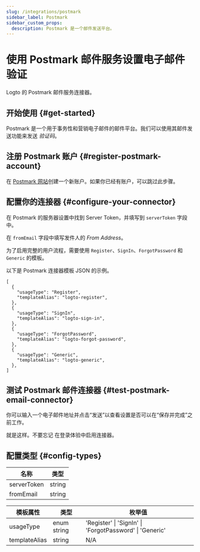 ```yaml
---
slug: /integrations/postmark
sidebar_label: Postmark
sidebar_custom_props:
  description: Postmark 是一个邮件发送平台。
---
```



# 使用 Postmark 邮件服务设置电子邮件验证

Logto 的 Postmark 邮件服务连接器。

<GuideTip />

## 开始使用 \{#get-started}

Postmark 是一个用于事务性和营销电子邮件的邮件平台。我们可以使用其邮件发送功能来发送 _验证码_。

## 注册 Postmark 账户 \{#register-postmark-account}

在 [Postmark 网站](https://postmark.com/)创建一个新账户。如果你已经有账户，可以跳过此步骤。

## 配置你的连接器 \{#configure-your-connector}

在 Postmark 的服务器设置中找到 Server Token，并填写到 `serverToken` 字段中。

在 `fromEmail` 字段中填写发件人的 _From Address_。

为了启用完整的用户流程，需要使用 `Register`、`SignIn`、`ForgotPassword` 和 `Generic` 的模板。

以下是 Postmark 连接器模板 JSON 的示例。

```jsonc
[
  {
    "usageType": "Register",
    "templateAlias": "logto-register",
  },
  {
    "usageType": "SignIn",
    "templateAlias": "logto-sign-in",
  },
  {
    "usageType": "ForgotPassword",
    "templateAlias": "logto-forgot-password",
  },
  {
    "usageType": "Generic",
    "templateAlias": "logto-generic",
  },
]
```

## 测试 Postmark 邮件连接器 \{#test-postmark-email-connector}

你可以输入一个电子邮件地址并点击“发送”以查看设置是否可以在“保存并完成”之前工作。

就是这样。不要忘记 <MainSiteUrl href="/connectors/email-connectors/#enable-email-sign-up-or-sign-in">在登录体验中启用连接器</MainSiteUrl>。

## 配置类型 \{#config-types}

| 名称        | 类型   |
| ----------- | ------ |
| serverToken | string |
| fromEmail   | string |

| 模板属性      | 类型        | 枚举值                                                  |
| ------------- | ----------- | ------------------------------------------------------- |
| usageType     | enum string | 'Register' \| 'SignIn' \| 'ForgotPassword' \| 'Generic' |
| templateAlias | string      | N/A                                                     |
